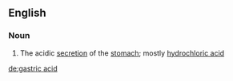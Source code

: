 ==English==

===Noun===
{{wikipedia}}
{{en-noun|sg=[[gastric]] [[acid]]|-}}

#{{biochemistry}} The acidic [[secretion]] of the [[stomach]]; mostly [[hydrochloric acid]]

[[de:gastric acid]]